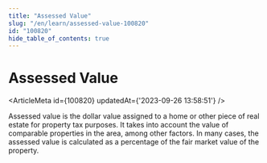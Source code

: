 ```yaml
---
title: "Assessed Value"
slug: "/en/learn/assessed-value-100820"
id: "100820"
hide_table_of_contents: true
---
```



# Assessed Value

<ArticleMeta id={100820} updatedAt={'2023-09-26 13:58:51'} />
<div className='border-solid border-b border-t-0 my-4 border-[var(--ifm-color-gray-300)]' />

Assessed value is the dollar value assigned to a home or other piece of real estate for property tax purposes. It takes into account the value of comparable properties in the area, among other factors. In many cases, the assessed value is calculated as a percentage of the fair market value of the property.
